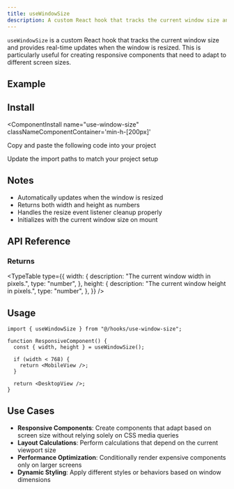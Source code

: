 ```yaml
---
title: useWindowSize
description: A custom React hook that tracks the current window size and updates on resize.
---
```


`useWindowSize` is a custom React hook that tracks the current window size and provides real-time updates when the window is resized. This is particularly useful for creating responsive components that need to adapt to different screen sizes.

## Example

<ComponentPreview
  name="use-window-size-ex-01"
  classNameComponentContainer='min-h-[400px]'
/>

## Install
<ComponentInstall
  name="use-window-size"
  classNameComponentContainer='min-h-[200px]'
>
<CLIInstall  name="use-window-size"   />

<ManualInstall>

<Steps>

<Step>

Copy and paste the following code into your project

</Step>

<ComponentSource name="use-window-size"/>

<Step>

Update the import paths to match your project setup

</Step>

</Steps>

</ManualInstall>

</ComponentInstall>

## Notes
- Automatically updates when the window is resized
- Returns both width and height as numbers
- Handles the resize event listener cleanup properly
- Initializes with the current window size on mount

## API Reference

### Returns
<TypeTable
  type={{
    width: {
      description: "The current window width in pixels.",
      type: "number",
    },
    height: {
      description: "The current window height in pixels.",
      type: "number",
    },
  }}
/>

## Usage

```tsx
import { useWindowSize } from "@/hooks/use-window-size";

function ResponsiveComponent() {
  const { width, height } = useWindowSize();

  if (width < 768) {
    return <MobileView />;
  }

  return <DesktopView />;
}
```

## Use Cases

- **Responsive Components**: Create components that adapt based on screen size without relying solely on CSS media queries
- **Layout Calculations**: Perform calculations that depend on the current viewport size
- **Performance Optimization**: Conditionally render expensive components only on larger screens
- **Dynamic Styling**: Apply different styles or behaviors based on window dimensions
